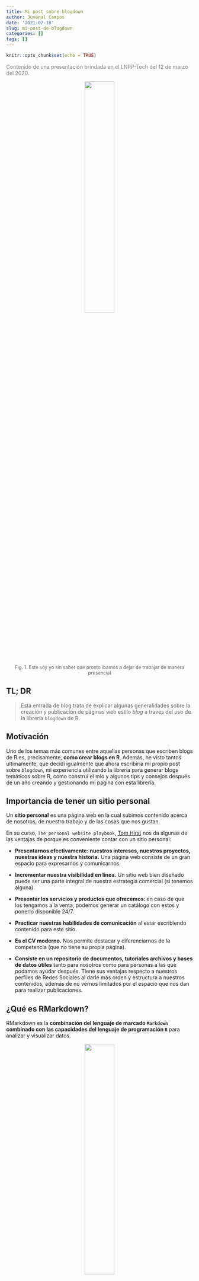 ```yaml
---
title: Mi post sobre blogdown
author: Juvenal Campos
date: '2021-07-18'
slug: mi-post-de-blogdown
categories: []
tags: []
---
```


<style>

  p.centrado {
    text-align: center;
  }

  p.footnote{
  color:#5e5e5e;
  font-size:90%;
  text-align:center;
  }
  
  img {
    width: 40%;
    height: auto;
    text-align:center; 
}
    
</style>

```r
knitr::opts_chunk$set(echo = TRUE)
```

<p style = 'color: gray;'>Contenido de una presentación brindada en el LNPP-Tech del 12 de marzo del 2020.</p> 


<p class = "centrado">
![](images/Captura de Pantalla 2021-07-18 a la(s) 15.30.54.png)
</p>

<p class = "footnote">Fig. 1. Este soy yo sin saber que pronto ibamos a dejar de trabajar de manera presencial</p>

## TL; DR

> Esta entrada de blog trata de explicar algunas generalidades sobre la creación y publicación de páginas web estilo _blog_ a traves del uso de la librería `blogdown` de R. 

## Motivación

Uno de los temas más comunes entre aquellas personas que escriben blogs de R es, precisamente, **como crear blogs en R**. Además, he visto tantos ultimamente, que decidí igualmente que ahora escribiría mi propio post sobre `blogdown`, mi experiencia utilizando la librería para generar blogs temáticos sobre R, como construí el mio y algunos tips y consejos después de un año creando y gestionando mi página con esta librería.

## Importancia de tener un sitio personal

Un **sitio personal** es una página web en la cual subimos contenido acerca de nosotros, de nuestro trabajo y de las cosas que nos gustan. 

En su curso, `The personal website playbook`, [Tom Hirst](https://www.tomhirst.com/products/personal-website-playbook/) nos da algunas de las ventajas de porque es conveniente contar con un sitio personal:  

* **Presentarnos efectivamente: nuestros intereses, nuestros proyectos, nuestras ideas y nuestra historia.** Una página web consiste de un gran espacio para expresarnos y comunicarnos. 

* **Incrementar nuestra visibilidad en línea.** Un sitio web bien diseñado puede ser una parte integral de nuestra estrategia comercial (si tenemos alguna).

* **Presentar los servicios y productos que ofrecemos: ** en caso de que los tengamos a la venta, podemos generar un catálogo con estos y ponerlo disponible 24/7.

* **Practicar nuestras habilidades de comunicación** al estar escribiendo contenido para este sitio.  

* **Es el CV moderno.** Nos permite destacar y diferenciarnos de la competencia (que no tiene su propia página). 

* **Consiste en un repositorio de documentos, tutoriales archivos y bases de datos útiles** tanto para nosotros como para personas a las que podamos ayudar después. Tiene sus ventajas respecto a nuestros perfiles de Redes Sociales al darle más orden y estructura a nuestros contenidos, además de no vernos limitados por el espacio que nos dan para realizar publicaciones.

<!-- Es por estos motivos que decidí generar mi propia página personal.  -->

## ¿Qué es RMarkdown? 

RMarkdown es la **combinación del lenguaje de marcado `Markdown` combinado con las capacidades del lenguaje de programación `R`** para analizar y visualizar datos. 

<p class = "centrado">
![](images/Captura de Pantalla 2021-07-18 a la(s) 23.33.01.png)
</p>

<p class = "footnote">Fig. 2. RMarkdown como la combinación de R y Markdown.</p>

<!-- meter enlaces de los archivos -->
Al combinar ambos lenguajes tenemos la capacidad de crear una gran cantidad de documentos, que van desde una página web básica en HTML hasta documentos `*.pdf` (con ayuda de `LaTeX`), documentos de _Word_, presentaciones de diapositivas (`Xaringan`), libros electrónicos (`bookdown`) y, por supuesto, blogs personales.

<p class = "centrado">
![](https://d33wubrfki0l68.cloudfront.net/aee91187a9c6811a802ddc524c3271302893a149/a7003/images/bandthree2.png)
</p>

<p class = 'footnote'>Fig. 2. Documentos y programas que trabajan con RMarkdown.</p>

Personalmente, considero que aprender `RMarkdown` es una habilidad muy importante entre aquellos aspirantes a analistas de datos, científicos de datos y econometristas que han escogido el lenguaje `R` como su herramienta de trabajo; nos ofrece una herramienta de comunicación altamente versatil, nos obliga a trabajar de manera reproducible, a escribir mejor código y es la puerta de entrada a otro tipo de habilidades muy útiles, como la creación y la estructura de páginas web o aprender `CSS`. 

Para que los artículos que generes en tu blog se vean lo más bonitos posible, primero hay que aprender a utilizar `RMarkdown.` Posiblemente en el [LNPP](https://www.lnpp.mx) abramos un curso pronto, pero por ahora, puedes aprender lo básico en [este tutorial chiquito que hice alguna vez](https://rpubs.com/Juve_Campos/rmarkdown) para mi otro blog :9 o en algun curso en línea ([como este](https://www.datacamp.com/courses/reporting-with-r-markdown)).

## Blogdown

El paquete `Blogdown` es el paquete de `R` creado para generar sitios web estáticos personalizables en `Markdown.` 

Entre las ventajas que ofrece estan las siguientes: 

1) **Podemos incluir y ejecutar código de `R`**(o de cualquier otro lenguaje de programación soportado por el paquete `knit`, como `Python`).

2) Automáticamente **nos genera** (renderiza) **resultados** como gráficas, tablas, resultados de análisis estadísticos y widgets de HTML.

3) Nos permite **incluir** citaciones, pies de página y ecuaciones `LaTeX`, así como código HTML en caso de que necesitemos cosas más particulares. 

### Instalación

Este paquete se encuentra disponible en el `CRAN.` Se puede instalar con el siguiente código: 

```r
install.packages("blogdown")
```

Igualmente, la versión de desarrollo se puede descargar con el siguiente código: 

```r
remotes::install_github('rstudio/blogdown')
```

## ¿Por qué usar `blogdown`? 

Las ventajas de `blogdown` con respecto a otros servicios (como `wordpress` o publicar en `medium`) consisten prácticamente en tres cosas: 

1) **Facilita la inclusión de código de R.** Al estar basado en R, le da el formato correcto al código que publiquemos. Igualmente, como en cualquier documento de RMarkdown, genera y ejecuta código en su propio ambiente, por lo que no tenemos que preocuparnos por estar pegando _por separado_ los resultados de ejecutar ciertos bloques de código. 

2) **Es gratuito**. Ventajas de ser _Open Source._

3) **Te permite empezar a trabajar desde _ya_ en tu sitio web**. Solo se necesita descargar el paquete.

## En que casos usar `blogdown`

Personalmente, creo que utilizar la librería `blogdown` es un buen ejercicio para aquellos programadores de R que deseen publicar cosas (como visualizaciones o tutoriales) dado que las herramientas del paquete nos facilitan bastante el trabajo. 

También podría ser útil para alguien que solo quiere experimentar y montar un pequeño blog y quiere hacerlo rápido y gratis, e irlo mejorarlo sobre la marcha.

Sin embargo, para sitios web más complejos o para publicaciones de blog de otro tipo de temas, quizá convenga explorar soluciones de mercado (como `Wordpress` o `Medium`) las cuales pueden proveer de más herramientas a los autores, como añalisis de tráfico, instalación de `plugins`, generación de tiendas de `e-commerce`. 

## Framework Hugo

Por default, el paquete `blogdown` usa `Hugo`, un generador de sitios estáticos `open-source`, el cual provee una manera rápida y flexible de generar el contenido de tu sitio y de compartirlo en línea. 

Según su repositorio en línea, `Hugo` está optimizado para ser rápido, fácil de usar y ser altamente configurable. `Hugo` toma un directorio con contenido compatible y lo convierte en código HTML listo para ser publicado en la web. 

Cuando se utiliza en `blogdown`, instalamos `Hugo` desde RStudio (por lo que no debemos preocuparnos tanto por entenderlo en un principio).

Para revisar los temas disponibles para generar nuestros blogs, podemos consultar el enlace de temas disponibles para `Hugo`: https://themes.gohugo.io y ver cual nos agrada más. 

El código fuente de `Hugo` se puede consultar en este repositorio: https://github.com/gohugoio/hugo 

Para instalar Hugo y tenerlo listo en nuestra sesión de RStudio, lo hacemos con el siguiente código: 

```r
blogdown::install_hugo()
```

## Proceso de trabajo 

Una vez que ya estamos decididos a generar nuestra página con esta librería ( _decidirse es el paso más difícil_) ponemos manos a la obra. 

Un primer paso sería revisar los [temas de Hugo](https://bookdown.org/yihui/blogdown/other-themes.html) para ver cual es el tema que más se adapta a tus gustos y necesidades. 

Otro paso inicial sería **tener a la mano imagenes** para adornar tu página principal y tener una idea mas o menos clara de como quieres que se vea la página.

También es conveniente que **redactes un texto para explicar acerca de tí, quién eres y que esperas lograr publicando tu blog,** y también tener a la mano tus redes de contacto (RRSS, correo) para ponerlos a disposición de la gente que te gustaría que te contactara. 

Una vez con todo esto, describo a continuación como es el proceso básico para generar un blog por primera vez. 

### Para crear el blog por primera vez: 

1. Nos vamos a `File > New Project > ` en la barra de herramientas de RStudio. 

<p class = "centrado">
![](images/img_1.png)
</p>

2. Seleccionamos `New Directory >` para crear una carpeta con todos los archivos que se van a requerir. Una vez aquí seleccionamos la opción de `Website using blogdown` para generar un directorio adaptado a este fin. 
<p class = "centrado">
![](images/img_2.png)
</p>

3. Una vez que vamos a crear el nuevo directorio, le damos un nombre y seleccionamos la opción de descargar `Hugo`, el tema que se va a ocupar (ver temas en https://themes.gohugo.io) y demás opciones por default. 

Terminamos por presionar `Create Project`.

<p class = "centrado">
![](images/img_4.png)
</p>

4. Una vez que configuramos el proyecto y el paquete `blogdown` ya creo los archivos base, la sesión se tiene que ver como en la siguiente imagen: 

<p class = "centrado">
![](images/img_5.png)
</p>

5. Para correr el sitio, nos vamos a la sección de `Addins`, le damos en `Serve Site` y en la ventana del visualizador se debería ver la página generada. 
 
<p class = "centrado"> 
![](images/img_6.png)
</p>

6. La página generada se puede ver como en la imagen a continuación. Se utiliza el tema seleccionado y se ponen, por default, tres _posts_ que podemos eliminar en la carpeta de contenido. 

<p class = "centrado">
![](images/img_7.png)
</p>

La página se puede modificar, modificando los archivos de la carpeta de `layouts` dentro de los archivos que ya nos instaló el paquete `blogdown`. Esto para darle una identidad propia, si se requiere. 

### Para publicar una nueva entrada: 

Para publicar una entrada, seguimos el siguiente procedimiento: 

1. Nos vamos a la sección de `Addins` y seleccionamos `New Post`. Una vez que lo hacemos, nos sale la siguiente ventana: 

<p class = "centrado">
![](images/img_9.png)
</p>

2. Ya en esta ventana, rellenamos cada campo de metadatos con los datos que consideremos pertinentes. 

<p class = "centrado">
![](images/img_10.png)
</p>

Y, a partir de acá, prosigue escribir el artículo con nuestros conocimientos de R y RMarkdown.

## ¿Donde Publicar mi blog? 

Publicar el blog consiste en poner a disposición todo el contenido de la página web que generamos en los pasos anteriores. Par publicar la página en línea, los dos servicios más comunes de manera gratuita son `Github Pages` y `Netlify`. Podemos usar una de las dos, o ambas. 

En ambos casos, podemos almacenar el código y los archivos en un `repositorio de Github` para que el servicio genere la página (y para ahorrarnos también el costo de un servidor). Esto aplica solo para el caso de páginas web estáticas. 

`Github Pages` es un servicio de `Github` que permite construir una página web a partir de un repositorio de código. Para esto, tenemos que generar un repositorio y después cargar, en dicho repositorio, todo el código necesario para generar la página y configurar el repositorio para que muestre este contenido. 

Por su parte, `Netlify` es una compañía que ofrece servicios de computación en la nube para el almacenamiento de aplicaciones web y sitios estáticos (como un blog). Uno de sus servicios consiste en proveer almacenamiento (host) a páginas web almacenadas a través de un control de versiones `Git`, por lo que, al igual que el servicio anterior, nos permite almacenar páginas donde el código está almacenado en repositorios de `Github.` 

La ventaja de `Netlify` sobre `Github Pages` radica en que `Netlify` corre `Hugo` desde sus servidores, por lo que la carga de la página se hace de manera más rápida. Otra ventaja es que `Netlify` nos puede ayudar a gestionar la compra de dominios (direcciones web), por lo que si queremos que nuestra página tenga su dominio personalizado, lo podemos obtener/comprar de forma sencilla desde este servicio. 

## Algunos ejemplos: 

Algunos ejemplos de blogs construidos con la librería `blogdown` son los siguientes: 

* [Blog de Yihui Xie (creador de la librería)](https://yihui.org)

* [RStudio blog](https://blog.rstudio.com)

* [RViews blog](https://rviews.rstudio.com)

* [Simplystatistics.](https://simplystatistics.org)

* [Rob Hyndman.](https://robjhyndman.com)

* [Karl Broman.](http://kbroman.org/)

* [Isabella Benabaye](https://isabella-b.com)

* [Juvenal Campos (yo mero).](https://juvenalcampos.com)

## Referencias: 

Para escribir esta entrada, tomé como referencia las siguientes publicaciones (además de mi experiencia personal). 

* **Librería de Github:** https://github.com/rstudio/blogdown 

* **Temas de Hugo:** https://themes.gohugo.io 

* **Libro de blogdown:** https://bookdown.org/yihui/blogdown/ 

* **Preguntas y ayuda en stackoverflow:** https://stackoverflow.com/questions/tagged/blogdown 

* **Artículo en español de Rubén Casal:** https://rubenfcasal.github.io/post/creación-de-sitios-web-con-blogdown/ 

* **Blogdown en 2021:** https://alison.rbind.io/blog/2020-12-new-year-new-blogdown/ 

* **Página personal:** https://pamepairo.netlify.app/post/7-12-2020-motivos-pagina-web/ 

* **Webs con Rmarkdown:** https://paocorrales.github.io/post/webs-con-rmarkdown/ 

* **Wikipedia de Netlify:** https://es.wikipedia.org/wiki/Hugo_(software)

* **Curso `The personal website playbook` de Tom Hirst. Clase 01.** https://www.tomhirst.com/products/personal-website-playbook/ 

